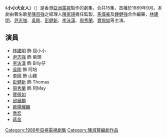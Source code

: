 {{亞視劇集 
| 中文劇名= 小小大女人
| 英文劇名= {{lang|en|Little Little Big Woman}}
| 圖像=
| 製作年份= 1989年
| aTV-11首播日期= 1989年9月11日
| aTV-11首播時間=
| 監製= [[陳家瑛|陳家瑛]]
| 編導= [[李旭華|李旭華]]、[[江克濤|江克濤]]
| 助理編導= 葉明、[[劉向榮|劉向榮]]
| 製作統籌 = [[鍾寶圈|鍾寶圈]]
| 編審= [[馬偉豪|馬偉豪]]、[[鍾健強_(香港導演)|鍾健強]]
| 編劇= [[冼少玲|冼少玲]]、[[李綺華|李綺華]]、[[蔡婷婷|蔡婷婷]]、[[劉敏如|劉敏如]]、[[陳淑賢|陳淑賢]]
| 集數= 15
| 每集長度= 30分鐘 (連廣告)
| 主演= [[林建明|林建明]]、[[尹志強|尹志強]]、[[吳剛_(演員)|吳剛]]、[[彭健新|彭健新]]、[[李泳漢|李泳漢]]、[[周秀蘭|周秀蘭]]、[[寶佩如|寶佩如]]
| 主題曲= 大女人本色
| 作曲= [[徐日勤|徐日勤]]
| 填詞= [[林夕|林夕]]
| 主唱= [[寶佩如|寶佩如]]
}}
《'''小小大女人'''》（{{lang-en|'''Little Little Big Woman'''}}）是香港[[亞洲電視|亞洲電視]]製作的劇集，合共15集，首播於1989年9月。本劇由著名歌星[[陳百強|陳百強]]之經理人[[陳家瑛|陳家瑛]]擔任監製，[[馬偉豪|馬偉豪]]及[[鍾健強_(香港導演)|鍾健強]]合作編審，[[林建明|林建明]]、[[尹志強|尹志強]]、[[吳剛_(演員)|吳剛]]、[[彭健新|彭健新]]、[[李泳漢|李泳漢]]、[[周秀蘭|周秀蘭]]、[[寶佩如|寶佩如]]等主演。

== 演員 ==
*[[林建明|林建明]] 飾 屈小小
*[[尹志強|尹志強]] 飾 柴頭
*[[李泳漢|李泳漢]] 飾 Billy仔
*[[吳剛_(演員)|吳剛]] 飾 阿培
*[[李岡|李岡]] 飾 山雞
*[[彭健新|彭健新]] 飾 Thomas
*[[周秀蘭|周秀蘭]] 飾 阿May
*[[寶佩如|寶佩如]]
*[[邱展鵬|邱展鵬]]
*[[歐陽耀麟|歐陽耀麟]]
*[[喬宏|喬宏]]
*[[蔣金|蔣金]]

[[Category:1989年亞視電視劇集|Category:1989年亞視電視劇集]]
[[Category:陳淑賢編劇作品|Category:陳淑賢編劇作品]]